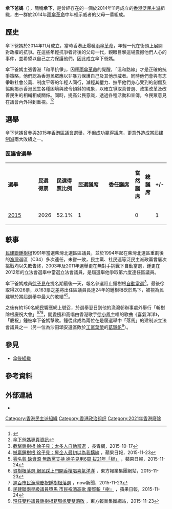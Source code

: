 {{多個問題|
{{advert|time=2016-11-18T11:20:00+00:00}}
{{expand|time=2016-08-20T05:13:06+00:00}}
{{pov|time=2016-11-18T11:20:00+00:00}}
}}
{{香港政黨表
|中文名稱=傘下爸媽
|英文名稱=Umbrella Parents
|黨徽文件名 =[[File:Umbrella_Parents_Logo.svg|150px]]
|色彩編碼 = #c38787
|組織形式=
|註冊編號=
|註冊名稱=

|創立=2014年11月6日
|解散=2021年7月5日
|象徵顏色=灰玫紅色
|黨員人數=
|政黨口號=
|立法會議席=
|區議會議席=
|政治派系=[[泛民主派|泛民主派]]
|意識形態=[[自由主義|自由主義]]
|網站=[https://www.facebook.com/umbrellaparents Facebook專頁]
}}
'''傘下爸媽'''（{{lang-en|'''Umbrella Parents'''}}），簡稱'''傘下'''，是曾經存在的一個於2014年11月成立的[[香港|香港]][[泛民主派|泛民主派]]組織，由一群於2014年[[雨傘革命|雨傘革命]]中年輕示威者的父母一輩組成。

== 歷史 ==
傘下爸媽於2014年11月成立，當時香港正爆發[[雨傘革命|雨傘革命]]，年輕一代在街頭上展開對政權的抗爭。在這些年輕抗爭者背後的父母一代，親眼目擊這場震撼他們人心的事件，並希望以自己之力保護他們，因此成立傘下爸媽。

傘下爸媽主張香港「和平抗爭」，因應[[雨傘革命|雨傘革命]]的覺醒，「溫和路線」才是正確的抗爭策略，他們認為香港民眾應以非暴力保護自己及其他示威者。同時他們會與有志爭取社會公義、制度平等的年輕人同行，減輕其壓力、撫平他們身心受到的創傷及協助揭示香港民生各種困境與政令傾斜的現象，以確立爭取真普選、政策改革及改善民生的相輔相成關係。同時，提高公民意識，透過各種活動和宣傳，令民眾意見在議會內外得到重視。<ref>{{Cite web |url=http://news.mingpao.com/ins/%E5%82%98%E4%B8%8B%E7%88%B8%E5%AA%BD%EF%BC%9A%E4%BD%94%E9%A0%98%E5%AD%B8%E7%94%9F%E4%B8%8D%E6%98%AF%E6%9A%B4%E5%BE%92%E5%BB%A2%E9%9D%92/web_tc/article/20141106/s00001/1415269085321 |title=傘下爸媽：佔領學生不是暴徒廢青 |accessdate=2016-09-03 |archive-date=2017-01-05 |archive-url=https://web.archive.org/web/20170105212507/http://news.mingpao.com/ins/%E5%82%98%E4%B8%8B%E7%88%B8%E5%AA%BD%EF%BC%9A%E4%BD%94%E9%A0%98%E5%AD%B8%E7%94%9F%E4%B8%8D%E6%98%AF%E6%9A%B4%E5%BE%92%E5%BB%A2%E9%9D%92/web_tc/article/20141106/s00001/1415269085321 |dead-url=no }}</ref><ref>[https://www.facebook.com/umbrellaparents/about/?entry_point=page_nav_about_item&tab=page_info 傘下爸媽專頁資訊]</ref>

==選舉==

傘下爸媽曾參與[[2015年香港區議會選舉|2015年香港區議會選舉]]，不但成功贏得議席，更意外造成當屆[[建制派_(香港)|建制派]]兩大敗績之一。

===區議會選舉===
{| class="wikitable" width="51%" style="text-align:center"
|- style="background:#b6e6a5; color:black" align=center
| width="5%" | '''選舉''' 
| width="10%" | '''民選得票'''
| width="10%" | '''民選得票比例'''
| width="6%" |  '''民選議席'''
| width="6%" |  '''委任議席'''
| width="6%" |  '''當然議席'''
| width="5%" |  '''總議席'''
| width="5%" |  '''+/-'''
|-
|[[2015年香港區議會選舉|2015]] || 2026 {{Increase}} || 52.1% {{Increase}} || 1 || {{n/a}} || 0 || {{Composition bar|1|35|hex=#c38787}} || 1 {{Increase}}
|}

== 軼事 ==

[[民建聯|民建聯]][[鍾樹根|鍾樹根]]1991年當選柴灣北選區區議員，並於1994年起在柴灣北選區重劃後的[[漁灣_(選區)|漁灣]]選區（C34）多次連任，未嘗一敗，民主黨、社民連等泛民主派政黨曾屢次挑戰均以失敗告終，2003年及2011年選舉更在無對手挑戰下自動當選，鍾更在2012年的立法會選舉中當選立法會議員，是屆選舉他爭取第六度連任區議員。

傘下爸媽成員[[徐子見|徐子見]]在提名期最後一天，報名參選阻止鍾樹根[[自動當選|自動當選]]<ref>[http://www.e123.hk/ElderlyPro/details/433883/71/ 截擊鍾樹根 徐子見：太多人自動當選] {{Wayback|url=http://www.e123.hk/ElderlyPro/details/433883/71/ |date=20160531233917 }}，長青網，2015-10-17</ref>。最後徐取得2026票，以163票之差將出任區議員長達24年的鍾樹根砍於馬下，被視為民建聯於當屆選舉中最大的敗績<ref>[http://hk.apple.nextmedia.com/realtime/news/20151123/54458634 撼贏鍾樹根 徐子見：屋企人最初以為我黐線] {{Wayback|url=http://hk.apple.nextmedia.com/realtime/news/20151123/54458634 |date=20160305105710 }}，蘋果日報，2015-11-23</ref><ref>[http://hk.apple.nextmedia.com/news/art/20151124/19385473 零名氣 缺資源 無政黨支持 徐子見用6周 拔21年「根」] {{Wayback|url=http://hk.apple.nextmedia.com/news/art/20151124/19385473 |date=20160304125041 }}，蘋果日報，2015-11-24</ref>。

之後有約150名網民響應網上號召，於選舉翌日到他的漁灣邨辦事處外舉行「斬樹除根慶祝大會」<ref>[http://hk.on.cc/hk/bkn/cnt/news/20151123/bkn-20151123190307549-1123_00822_001.html 賀樹根落選 網民踩上門開香檳唱喜氣洋洋] {{Wayback|url=http://hk.on.cc/hk/bkn/cnt/news/20151123/bkn-20151123190307549-1123_00822_001.html |date=20161021052841 }}，東方報業集團網站，2015-11-23</ref><ref>[http://news.now.com/home/local/player?newsId=159076&past=1 逾百市民漁灣慶祝鍾樹根落選] {{Wayback|url=http://news.now.com/home/local/player?newsId=159076&past=1 |date=20161011153317 }}，now新聞，2015-11-23</ref><ref>[http://hk.apple.nextmedia.com/news/art/20151124/19385609 民建聯兩星級議員墮馬 市民祝酒高歌 慶賀斬「樹」] {{Wayback|url=http://hk.apple.nextmedia.com/news/art/20151124/19385609 |date=20160404014719 }}，蘋果日報，2015-11-24</ref>，開[[香檳|香檳]]和高唱由香港歌手[[徐小鳳|徐小鳳]]主唱的歌曲《喜氣洋洋》，「慶祝」鍾被傘下爸媽擊敗。鍾從此成為兩位在是屆選舉中「落馬」的建制派立法會議員之一（另一位為沙田頌安選區敗於[[工黨_(香港)|工黨]][[葉榮|葉榮]]的[[葛珮帆|葛珮帆]]<ref name="民建聯雙料議員落敗">[http://hk.on.cc/hk/bkn/cnt/news/20151123/bkn-20151123010343743-1123_00822_001.html 現任雙料議員鍾樹根葛珮帆雙雙落敗] {{Wayback|url=http://hk.on.cc/hk/bkn/cnt/news/20151123/bkn-20151123010343743-1123_00822_001.html |date=20180620232422 }}，東方報業集團網站，2015-11-23</ref>）。

==參見==
*[[傘後組織|傘後組織]]

== 參考資料== 
{{reflist}}

==外部連結==
* {{facebook|umbrellaparents}}

{{香港政黨}}

[[Category:香港民主派組織|Category:香港民主派組織]]
[[Category:香港政治组织|Category:香港政治组织]]
[[Category:2021年香港廢除|Category:2021年香港廢除]]